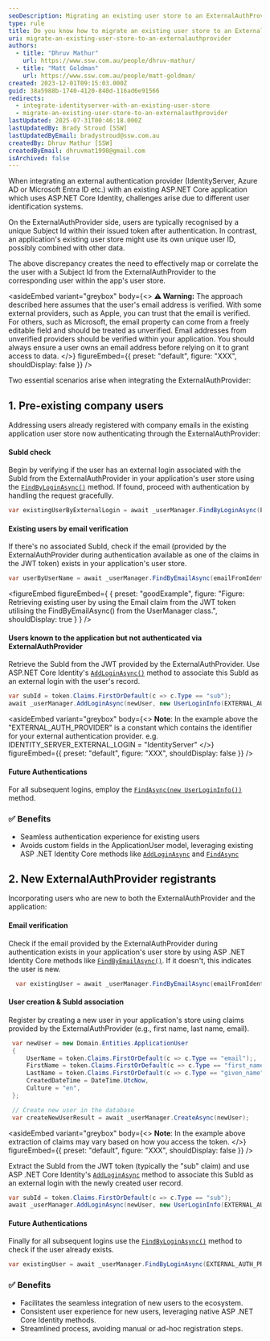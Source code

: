 ```yaml
---
seoDescription: Migrating an existing user store to an ExternalAuthProvider, such as IdentityServer or Azure AD, requires mapping users and handling pre-existing company users and new registrants.
type: rule
title: Do you know how to migrate an existing user store to an ExternalAuthProvider?
uri: migrate-an-existing-user-store-to-an-externalauthprovider
authors:
  - title: "Dhruv Mathur"
    url: https://www.ssw.com.au/people/dhruv-mathur/
  - title: "Matt Goldman"
    url: https://www.ssw.com.au/people/matt-goldman/
created: 2023-12-01T09:15:03.000Z
guid: 38a5988b-1740-4120-840d-116ad6e91566
redirects:
  - integrate-identityserver-with-an-existing-user-store
  - migrate-an-existing-user-store-to-an-externalauthprovider
lastUpdated: 2025-07-31T00:46:18.000Z
lastUpdatedBy: Brady Stroud [SSW]
lastUpdatedByEmail: bradystroud@ssw.com.au
createdBy: Dhruv Mathur [SSW]
createdByEmail: dhruvmat1998@gmail.com
isArchived: false
---
```


When integrating an external authentication provider (IdentityServer, Azure AD or Microsoft Entra ID etc.) with an existing ASP.NET Core application which uses ASP.NET Core Identity, challenges arise due to different user identification systems.

On the ExternalAuthProvider side, users are typically recognised by a unique Subject Id within their issued token after authentication. In contrast, an application's existing user store might use its own unique user ID, possibly combined with other data.

The above discrepancy creates the need to effectively map or correlate the the user with a Subject Id from the ExternalAuthProvider to the corresponding user within the app's user store.

<asideEmbed
  variant="greybox"
  body={<>
    **⚠️ Warning:**
The approach described here assumes that the user's email address is verified. With some external providers, such as Apple, you can trust that the email is verified. For others, such as Microsoft, the email property can come from a freely editable field and should be treated as unverified. Email addresses from unverified providers should be verified within your application. You should always ensure a user owns an email address before relying on it to grant access to data.
  </>}
  figureEmbed={{
    preset: "default",
    figure: "XXX",
    shouldDisplay: false
  }}
/>

Two essential scenarios arise when integrating the ExternalAuthProvider:

## 1. Pre-existing company users

Addressing users already registered with company emails in the existing application user store now authenticating through the ExternalAuthProvider:

#### SubId check

Begin by verifying if the user has an external login associated with the SubId from the ExternalAuthProvider in your application's user store using the [`FindByLoginAsync()`](https://learn.microsoft.com/en-us/dotnet/api/microsoft.aspnetcore.identity.usermanager-1.findbyloginasync?view=aspnetcore-7.0&WT.mc_id=DT-MVP-33518) method. If found, proceed with authentication by handling the request gracefully.

```csharp
var existingUserByExternalLogin = await _userManager.FindByLoginAsync(EXTERNAL_AUTH_PROVIDER, subId);
```

#### Existing users by email verification

If there's no associated SubId, check if the email (provided by the ExternalAuthProvider during authentication available as one of the claims in the JWT token) exists in your application's user store.

```csharp
var userByUserName = await _userManager.FindByEmailAsync(emailFromIdentityServer);
```

<figureEmbed figureEmbed={ {
  preset: "goodExample",
  figure: "Figure: Retrieving existing user by using the Email claim from the JWT token utilising the FindByEmailAsync() from the UserManager class.",
  shouldDisplay: true
} } />


#### Users known to the application but not authenticated via ExternalAuthProvider

Retrieve the SubId from the JWT provided by the ExternalAuthProvider. Use ASP.NET Core Identity's [`AddLoginAsync()`](https://learn.microsoft.com/en-us/dotnet/api/microsoft.aspnetcore.identity.usermanager-1.addloginasync?view=aspnetcore-8.0&WT.mc_id=DT-MVP-33518) method to associate this SubId as an external login with the user's record.

```csharp
var subId = token.Claims.FirstOrDefault(c => c.Type == "sub");
await _userManager.AddLoginAsync(newUser, new UserLoginInfo(EXTERNAL_AUTH_PROVIDER, subId));
```

<asideEmbed
  variant="greybox"
  body={<>
    **Note**: In the example above the "EXTERNAL_AUTH_PROVIDER" is a constant which contains the identifier for your external authentication provider. e.g. IDENTITY_SERVER_EXTERNAL_LOGIN = "IdentityServer"
  </>}
  figureEmbed={{
    preset: "default",
    figure: "XXX",
    shouldDisplay: false
  }}
/>

#### Future Authentications

For all subsequent logins, employ the [`FindAsync(new UserLoginInfo())`]([https://learn.microsoft.com/en-us/previous-versions/aspnet/dn497605(v=vs.108?WT.mc_id=DT-MVP-33518)](https://learn.microsoft.com/en-us/previous-versions/aspnet/dn497605(v=vs.108?WT.mc_id=DT-MVP-33518))) method.

### ✅ Benefits

* Seamless authentication experience for existing users
* Avoids custom fields in the ApplicationUser model, leveraging existing ASP .NET Identity Core methods like [`AddLoginAsync`](https://learn.microsoft.com/en-us/dotnet/api/microsoft.aspnetcore.identity.usermanager-1.addloginasync?view=aspnetcore-8.0&WT.mc_id=DT-MVP-33518) and [`FindAsync`]([https://learn.microsoft.com/en-us/previous-versions/aspnet/dn497605(v=vs.108?WT.mc_id=DT-MVP-33518)](https://learn.microsoft.com/en-us/previous-versions/aspnet/dn497605(v=vs.108?WT.mc_id=DT-MVP-33518)))

## 2. New ExternalAuthProvider registrants

Incorporating users who are new to both the ExternalAuthProvider and the application:

#### Email verification

Check if the email provided by the ExternalAuthProvider during authentication exists in your application's user store by using ASP .NET Identity Core methods like [`FindByEmailAsync()`](https://learn.microsoft.com/en-us/dotnet/api/microsoft.aspnetcore.identity.usermanager-1.findbyemailasync?view=aspnetcore-7.0&WT.mc_id=DT-MVP-33518). If it doesn't, this indicates the user is new.

```csharp
  var existingUser = await _userManager.FindByEmailAsync(emailFromIdentityServer);
```

#### User creation & SubId association

Register by creating a new user in your application's store using claims provided by the ExternalAuthProvider (e.g., first name, last name, email).

```csharp
 var newUser = new Domain.Entities.ApplicationUser
 {
     UserName = token.Claims.FirstOrDefault(c => c.Type == "email");,
     FirstName = token.Claims.FirstOrDefault(c => c.Type == "first_name");,
     LastName = token.Claims.FirstOrDefault(c => c.Type == "given_name");,
     CreatedDateTime = DateTime.UtcNow,
     Culture = "en",
 };

 // Create new user in the database
 var createNewUserResult = await _userManager.CreateAsync(newUser);
```

<asideEmbed
  variant="greybox"
  body={<>
    **Note**: In the example above extraction of claims may vary based on how you access the token.
  </>}
  figureEmbed={{
    preset: "default",
    figure: "XXX",
    shouldDisplay: false
  }}
/>

Extract the SubId from the JWT token (typically the "sub" claim) and use ASP .NET Core Identity's [`AddLoginAsync`](https://learn.microsoft.com/en-us/dotnet/api/microsoft.aspnetcore.identity.usermanager-1.addloginasync?view=aspnetcore-8.0&WT.mc_id=DT-MVP-33518) method to associate this SubId as an external login with the newly created user record.

```csharp
var subId = token.Claims.FirstOrDefault(c => c.Type == "sub");
await _userManager.AddLoginAsync(newUser, new UserLoginInfo(EXTERNAL_AUTH_PROVIDER, subId));
```

#### Future Authentications

Finally for all subsequent logins use the [`FindByLoginAsync()`](https://learn.microsoft.com/en-us/dotnet/api/microsoft.aspnetcore.identity.usermanager-1.findbyloginasync?view=aspnetcore-7.0&WT.mc_id=DT-MVP-33518) method to check if the user already exists.

```csharp
var existingUser = await _userManager.FindByLoginAsync(EXTERNAL_AUTH_PROVIDER, subId));
```

### ✅ Benefits

* Facilitates the seamless integration of new users to the ecosystem.
* Consistent user experience for new users, leveraging native ASP .NET Core Identity methods.
* Streamlined process, avoiding manual or ad-hoc registration steps.

